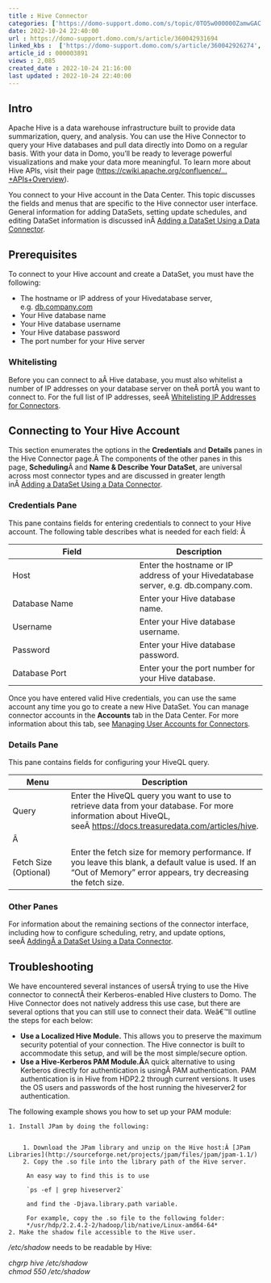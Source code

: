 ```yaml
---
title : Hive Connector
categories: ['https://domo-support.domo.com/s/topic/0TO5w000000ZamwGAC']
date: 2022-10-24 22:40:00
url : https://domo-support.domo.com/s/article/360042931694
linked_kbs :  ['https://domo-support.domo.com/s/article/360042926274', 'https://domo-support.domo.com/s/knowledge-base', 'https://domo-support.domo.com/s/article/360042925494', 'https://domo-support.domo.com/s/article/360043429953', 'https://domo-support.domo.com/s/article/360042926054', 'https://domo-support.domo.com/s/article/360042931694', 'https://domo-support.domo.com/s/article/360043429933', 'https://domo-support.domo.com/s/article/360043429693', 'https://domo-support.domo.com/s/topic/0TO5w000000ZamwGAC', 'https://domo-support.domo.com/s/article/360043630093', 'https://domo-support.domo.com/s/article/360043429913']
article_id : 000003891
views : 2,085
created_date : 2022-10-24 21:16:00
last updated : 2022-10-24 22:40:00
---
```




Intro
-----


Apache Hive is a data warehouse infrastructure built to provide data summarization, query, and analysis. You can use the Hive Connector to query your Hive databases and pull data directly into Domo on a regular basis. With your data in Domo, you'll be ready to leverage powerful visualizations and make your data more meaningful. To learn more about Hive APIs, visit their page ([https://cwiki.apache.org/confluence/...+APIs+Overview](https://cwiki.apache.org/confluence/display/Hive/Hive+APIs+Overview "https://cwiki.apache.org/confluence/display/Hive/Hive+APIs+Overview")).


You connect to your Hive account in the Data Center. This topic discusses the fields and menus that are specific to the Hive connector user interface. General information for adding DataSets, setting update schedules, and editing DataSet information is discussed inÂ [Adding a DataSet Using a Data Connector](..\adding_a_dataset_using_a_connector\index.md).


Prerequisites
-------------


To connect to your Hive account and create a DataSet, you must have the following:



* The hostname or IP address of your Hivedatabase server, e.g. [db.company.com](http://db.company.com)
* Your Hive database name
* Your Hive database username
* Your Hive database password
* The port number for your Hive server


### Whitelisting


Before you can connect to aÂ Hive database, you must also whitelist a number of IP addresses on your database server on theÂ portÂ you want to connect to. For the full list of IP addresses, seeÂ [Whitelisting IP Addresses for Connectors](..\allowlisting_ip_addresses_for_connectors__federated_adapters\index.html "Whitelisting IP Addresses for Connectors").


Connecting to Your Hive Account
-------------------------------


This section enumerates the options in the **Credentials** and **Details** panes in the Hive Connector page.Â The components of the other panes in this page, **Scheduling**Â and **Name & Describe Your DataSet**, are universal across most connector types and are discussed in greater length inÂ [Adding a DataSet Using a Data Connector](..\adding_a_dataset_using_a_connector\index.md "Adding a DataSet Using a Data Connector").


### Credentials Pane


This pane contains fields for entering credentials to connect to your Hive account. The following table describes what is needed for each field: Â 




| Field | Description |
| --- | --- |
| Host | Enter the hostname or IP address of your Hivedatabase server, e.g. db.company.com. |
| Database Name | Enter your Hive database name. |
| Username | Enter your Hive database username. |
| Password | Enter your Hive database password. |
| Database Port | Enter your the port number for your Hive database. |


Once you have entered valid Hive credentials, you can use the same account any time you go to create a new Hive DataSet. You can manage connector accounts in the **Accounts** tab in the Data Center. For more information about this tab, see [Managing User Accounts for Connectors](..\managing_user_accounts_for_connectors\index.html "Managing User Accounts for Connectors").


### Details Pane


This pane contains fields for configuring your HiveQL query.




| Menu | Description |
| --- | --- |
| Query | Enter the HiveQL query you want to use to retrieve data from your database. For more information about HiveQL, seeÂ [https://docs.treasuredata.com/articles/hive](https://docs.treasuredata.com/articles/hive "https://docs.treasuredata.com/articles/hive").
Â  |
| Fetch Size (Optional) | Enter the fetch size for memory performance. If you leave this blank, a default value is used. If an "Out of Memory" error appears, try decreasing the fetch size. |


### Other Panes


For information about the remaining sections of the connector interface, including how to configure scheduling, retry, and update options, seeÂ [AddingÂ a DataSet Using a Data Connector](..\adding_a_dataset_using_a_connector\index.md).


Troubleshooting
---------------


We have encountered several instances of usersÂ trying to use the Hive connector to connectÂ their Kerberos-enabled Hive clusters to Domo. The Hive Connector does not natively address this use case, but there are several options that you can still use to connect their data. Weâ€™ll outline the steps for each below:



* **Use a Localized Hive Module.** This allows you to preserve the maximum security potential of your connection. The Hive connector is built to accommodate this setup, and will be the most simple/secure option.
* **Use a Hive-Kerberos PAM Module.Â**A quick alternative to using Kerberos directly for authentication is usingÂ PAM authentication. PAM authentication is in Hive from HDP2.2 through current versions. It uses the OS users and passwords of the host running the hiveserver2 for authentication.  
   
 The following example shows you how to set up your PAM module:


	1. Install JPam by doing the following:
	
	
		1. Download the JPam library and unzip on the Hive host:Â [JPam Libraries](http://sourceforge.net/projects/jpam/files/jpam/jpam-1.1/)
		2. Copy the .so file into the library path of the Hive server.  
		   
		 An easy way to find this is to use  
		   
		 `ps -ef | grep hiveserver2`  
		   
		 and find the -Djava.library.path variable.  
		   
		 For example, copy the .so file to the following folder:  
		 */usr/hdp/2.2.4.2-2/hadoop/lib/native/Linux-amd64-64*
	2. Make the shadow file accessible to the Hive user.


*/etc/shadow* needs to be readable by Hive:


*chgrp hive /etc/shadow  
 chmod 550 /etc/shadow*
